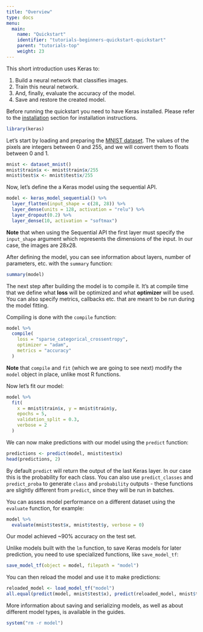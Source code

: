 ```yaml
---
title: "Overview"
type: docs
menu:
  main:
    name: "Quickstart"
    identifier: "tutorials-beginners-quickstart-quickstart"
    parent: "tutorials-top"
    weight: 23
---
```


This short introduction uses Keras to:

1. Build a neural network that classifies images.
1. Train this neural network.
1. And, finally, evaluate the accuracy of the model.
1. Save and restore the created model.

Before running the quickstart you need to have Keras installed. Please refer to the [installation](/installation/) section for installation instructions.

```r
library(keras)
```

Let's start by loading and preparing the [MNIST dataset](http://yann.lecun.com/exdb/mnist/). The values of the pixels are integers between 0 and 255, and we will convert them to floats between 0 and 1.

```r
mnist <- dataset_mnist()
mnist$train$x <- mnist$train$x/255
mnist$test$x <- mnist$test$x/255
```

Now, let's define the a Keras model using the sequential API.

```r
model <- keras_model_sequential() %>% 
  layer_flatten(input_shape = c(28, 28)) %>% 
  layer_dense(units = 128, activation = "relu") %>% 
  layer_dropout(0.2) %>% 
  layer_dense(10, activation = "softmax")
```

**Note** that when using the Sequential API the first layer must specify the `input_shape` argument which represents the dimensions of the input. In our case, the images are 28x28.

After defining the model, you can see information about layers, number of parameters, etc. with the `summary` function:

```r
summary(model)
```

The next step after building the model is to compile it. It's at compile time that we define what **loss** will be optimized and what **optimizer** will be used. You can also specify metrics, callbacks etc. that are meant to be run during the model fitting.

Compiling is done with the `compile` function:

```r
model %>% 
  compile(
    loss = "sparse_categorical_crossentropy",
    optimizer = "adam",
    metrics = "accuracy"
  )
```

**Note** that `compile` and `fit` (which we are going to see next) modify the `model` object in place, unlike most R functions. 

Now let's fit our model:

```r
model %>% 
  fit(
    x = mnist$train$x, y = mnist$train$y,
    epochs = 5,
    validation_split = 0.3,
    verbose = 2
  )
```

We can now make predictions with our model using the `predict` function:

```r
predictions <- predict(model, mnist$test$x)
head(predictions, 2)
```

By default `predict` will return the output of the last Keras layer.
In our case this is the probability for each class. You can also use `predict_classes` and `predict_proba` to generate `class` and  `probability` outputs - these functions are slightly different from `predict`, since they will be run in batches.

You can assess model performance on a different dataset using the `evaluate` function, for example:

```r
model %>% 
  evaluate(mnist$test$x, mnist$test$y, verbose = 0)
```

Our model achieved ~90% accuracy on the test set. 

Unlike models built with the `lm` function, to save Keras models for later prediction, you need to use specialized functions, like `save_model_tf`:

```r
save_model_tf(object = model, filepath = "model")
```

You can then reload the model and use it to make predictions:

```r
reloaded_model <- load_model_tf("model")
all.equal(predict(model, mnist$test$x), predict(reloaded_model, mnist$test$x))
```

More information about saving and serializing models, as well as about different model types, is available in the guides.

```r
system("rm -r model")
```

